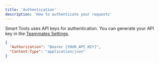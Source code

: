 ```yaml
---
title: 'Authentication'
description: 'How to authenticate your requests'
---
```


Smart Tools uses API keys for authentication. You can generate your API key in the [Teammates Settings](https://app.teammates.work/settings).


```json Headers
{
  "Authorization": "Bearer [YOUR_API_KEY]",
  "Content-Type": "application/json"
}
```

